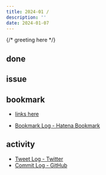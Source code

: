 ```yaml
---
title: 2024-01 / 
description: ''
date: 2024-01-07
---
```


{/* greeting here */}

## done

### 

## issue

### 

## bookmark

- [links here]()


- [Bookmark Log - Hatena Bookmark](https://b.hatena.ne.jp/Ryo_K/bookmark)

## activity

<Tweet tweetLink="" />
<Instagram instagramId="" />
<YouTube youTubeId="" />

- [Tweet Log - Twitter](https://twitter.com/search?q=(from%3Alegnoh)%20until%3A2024-01-07%20since%3A2024-01-01%20-filter%3Areplies&src=typed_query)
- [Commit Log - GitHub](https://github.com/legnoh?tab=overview&from=2024-01-01&to=2024-01-07)
